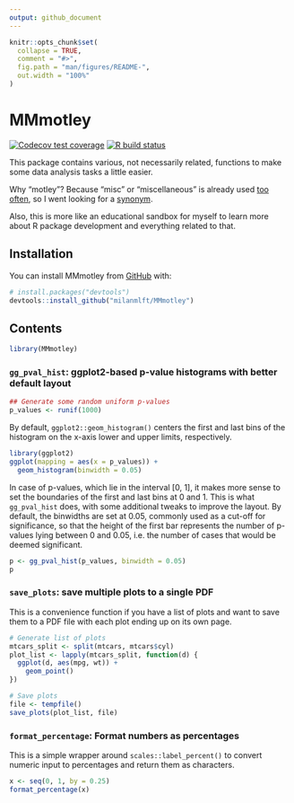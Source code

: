 ```yaml
---
output: github_document
---
```


<!-- README.md is generated from README.Rmd. Please edit that file -->

```r
knitr::opts_chunk$set(
  collapse = TRUE,
  comment = "#>",
  fig.path = "man/figures/README-",
  out.width = "100%"
)
```

# MMmotley

<!-- badges: start -->
[![Codecov test coverage](https://codecov.io/gh/milanmlft/MMmotley/branch/master/graph/badge.svg)](https://codecov.io/gh/milanmlft/MMmotley?branch=master)
[![R build status](https://github.com/milanmlft/MMmotley/workflows/R-CMD-check/badge.svg)](https://github.com/milanmlft/MMmotley/actions)
<!-- badges: end -->

This package contains various, not necessarily related, functions to make some data analysis tasks a little easier.

Why "motley"? Because "misc" or "miscellaneous" is already used [too often](https://github.com/search?q=misc+language%3AR&type=Repositories), so I went looking for a [synonym](https://www.lexico.com/synonym/miscellaneous).

Also, this is more like an educational sandbox for myself to learn more about R package development and everything related to that.


## Installation

You can install MMmotley from [GitHub](https://github.com/milanmlft/MMmotley) with:

``` r
# install.packages("devtools")
devtools::install_github("milanmlft/MMmotley")
```

## Contents

```r
library(MMmotley)
```

### `gg_pval_hist`: ggplot2-based p-value histograms with better default layout

```r
## Generate some random uniform p-values
p_values <- runif(1000)
```

By default, `ggplot2::geom_histogram()` centers the first and last bins of
the histogram on the x-axis lower and upper limits, respectively.

```r
library(ggplot2)
ggplot(mapping = aes(x = p_values)) +
  geom_histogram(binwidth = 0.05)
```

In case of p-values, which lie in the interval [0, 1], it makes more
sense to set the boundaries of the first and last bins at 0 and 1.
This is what `gg_pval_hist` does, with some additional tweaks to improve the layout.
By default, the binwidths are set at 0.05, commonly used as a cut-off for significance,
so that the height of the first bar represents the number of p-values lying
between 0 and 0.05, i.e. the number of cases that would be deemed significant.

```r
p <- gg_pval_hist(p_values, binwidth = 0.05)
p
```


### `save_plots`: save multiple plots to a single PDF

This is a convenience function if you have a list of plots and want to save them
to a PDF file with each plot ending up on its own page.

```r
# Generate list of plots
mtcars_split <- split(mtcars, mtcars$cyl)
plot_list <- lapply(mtcars_split, function(d) {
  ggplot(d, aes(mpg, wt)) +
    geom_point()
})

# Save plots
file <- tempfile()
save_plots(plot_list, file)
```


### `format_percentage`: Format numbers as percentages

This is a simple wrapper around `scales::label_percent()` to convert numeric input to percentages and return them as characters.

```r
x <- seq(0, 1, by = 0.25)
format_percentage(x)
```
